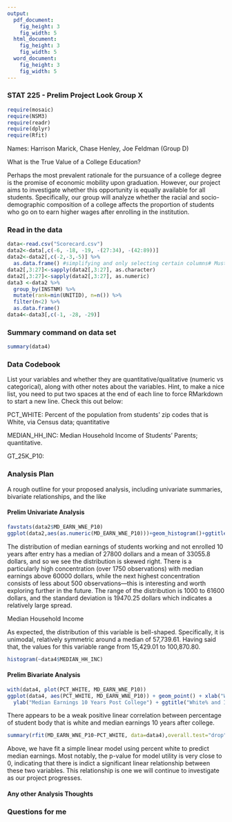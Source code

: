 ```yaml
---
output:
  pdf_document:
    fig_height: 3
    fig_width: 5
  html_document:
    fig_height: 3
    fig_width: 5
  word_document:
    fig_height: 3
    fig_width: 5
---
```

### STAT 225 - Prelim Project Look Group X

```r
require(mosaic)
require(NSM3)
require(readr)
require(dplyr)
require(Rfit)
```

Names:  Harrison Marick, Chase Henley, Joe Feldman (Group D)

What is the True Value of a College Education? 

Perhaps the most prevalent rationale for the pursuance of a college degree is the promise of economic mobility upon graduation.  However, our project aims to investigate whether this opportunity is equally available for all students.  Specifically, our group will analyze whether the racial and socio-demographic composition of a college affects the proportion of students who go on to earn higher wages after enrolling in the institution. 

### Read in the data

```r
data<-read.csv("Scorecard.csv")
data2<-data[,c(-6, -18, -19, -(27:34), -(42:89))] 
data2<-data2[,c(-2,-3,-5)] %>%
  as.data.frame() #simplifying and only selecting certain columns# Must start with a data-read in command from Prof. Wagaman
data2[,3:27]<-sapply(data2[,3:27], as.character)
data2[,3:27]<-sapply(data2[,3:27], as.numeric)
data3 <-data2 %>%
  group_by(INSTNM) %>%
  mutate(rank=min(UNITID), n=n()) %>%
  filter(n<2) %>%
  as.data.frame()
data4<-data3[,c(-1, -28, -29)]
```

### Summary command on data set

```r
summary(data4)
```


### Data Codebook

List your variables and whether they are quantitative/qualitative (numeric vs categorical), along with other notes about the variables. Hint, to make a nice list, you need to put two spaces at the end of each line to force RMarkdown to start a new line. Check this out below:



PCT_WHITE: Percent of the population from students' zip codes that is White, via Census data; quantitative


MEDIAN_HH_INC: Median Household Income of Students' Parents; quantitative. 


GT_25K_P10: 




### Analysis Plan

A rough outline for your proposed analysis, including univariate summaries, bivariate relationships, and the like

#### Prelim Univariate Analysis


```r
favstats(data2$MD_EARN_WNE_P10)
ggplot(data2,aes(as.numeric(MD_EARN_WNE_P10)))+geom_histogram()+ggtitle("Distribution of median earnings of students working and not enrolled 10 years after entry")+xlab("median earnings (hundreds of dollars, e.g. 200=20000)")
```
The distribution of median earnings of students working and not enrolled 10 years after entry has a median of 27800 dollars and a mean of 33055.8 dollars, and so we see the distribution is skewed right. There is a particularly high concentration (over 1750 observations) with median earnings above 60000 dollars, while the next highest concentration consists of less about 500 observations—this is interesting and worth exploring further in the future. The range of the distribution is 1000 to 61600 dollars, and the standard deviation is 19470.25 dollars which indicates a relatively large spread.


Median Household Income

As expected, the distribution of this variable is bell-shaped. Specifically, it is unimodal, relatively symmetric around a median of 57,739.61. Having said that, the values for this variable range from 15,429.01 to 100,870.80. 


```r
histogram(~data4$MEDIAN_HH_INC)
```



#### Prelim Bivariate Analysis


```r
with(data4, plot(PCT_WHITE, MD_EARN_WNE_P10))
ggplot(data4, aes(PCT_WHITE, MD_EARN_WNE_P10)) + geom_point() + xlab("White %") +
  ylab("Median Earnings 10 Years Post College") + ggtitle("White% and Income")
```

There appears to be a weak positive linear correlation between percentage of student body that is white and median earnings 10 years after college.

```r
summary(rfit(MD_EARN_WNE_P10~PCT_WHITE, data=data4),overall.test="drop")
```
Above, we have fit a simple linear model using percent white to predict median earnings. Most notably, the p-value for model utility is very close to 0, indicating that there is indict a significant linear relationship between these two variables. This relationship is one we will continue to investigate as our project progresses.




#### Any other Analysis Thoughts


### Questions for me
